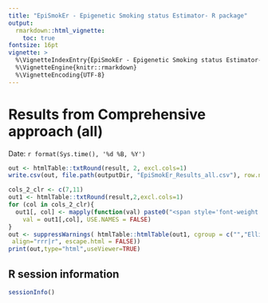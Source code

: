 ```yaml
---
title: "EpiSmokEr - Epigenetic Smoking status Estimator- R package"
output:
  rmarkdown::html_vignette:
    toc: true
fontsize: 16pt
vignette: >
  %\VignetteIndexEntry{EpiSmokEr - Epigenetic Smoking status Estimator- R package}
  %\VignetteEngine{knitr::rmarkdown}
  %\VignetteEncoding{UTF-8}
---
```


# Results from Comprehensive approach (all)
Date: `r format(Sys.time(), '%d %B, %Y')` 

```r
out <- htmlTable::txtRound(result, 2, excl.cols=1)
write.csv(out, file.path(outputDir, "EpiSmokEr_Results_all.csv"), row.names=FALSE)
```

```r
cols_2_clr <- c(7,11) 
out1 <- htmlTable::txtRound(result,2,excl.cols=1)
for (col in cols_2_clr){
  out1[, col] <- mapply(function(val) paste0("<span style='font-weight: 900; color: #0000CD'>",val,"</span>"),
    val = out1[,col], USE.NAMES = FALSE)
}
out <- suppressWarnings( htmlTable::htmlTable(out1, cgroup = c("","Elliott Method","Zhang Method","Multinomial LASSO Method",rep(NA,7)),n.cgroup = c(rep(1,3),8,rep(FALSE,7)), rnames=FALSE, col.columns = c(rep("none",3),rep("#EFEFF0", 8)),
 align="rrr|r", escape.html = FALSE))
print(out,type="html",useViewer=TRUE)
```
## R session information
```r
sessionInfo()
```


